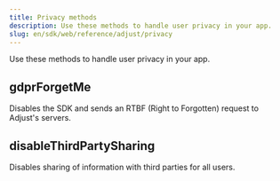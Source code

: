 ```yaml
---
title: Privacy methods
description: Use these methods to handle user privacy in your app.
slug: en/sdk/web/reference/adjust/privacy
---
```


Use these methods to handle user privacy in your app.

<Function>

## gdprForgetMe

Disables the SDK and sends an RTBF (Right to Forgotten) request to Adjust's servers.

<slot slot="signature">


<GdprForgetMeSig />

</slot>

<slot slot="snippet">


<GdprForgetMe />

</slot>

</Function>

<Function>

## disableThirdPartySharing

Disables sharing of information with third parties for all users.

<slot slot="signature">


<DisableThirdPartySharingSig />

</slot>

<slot slot="snippet">


<DisableThirdPartySharing />

</slot>

</Function>
